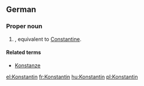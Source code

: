 {{also|konstantin}}
==German==

===Proper noun===
{{infl|de|proper noun}}

# {{given name|male|lang=de}}, equivalent to [[Constantine]].

====Related terms====
* [[Konstanze]]

[[el:Konstantin]]
[[fr:Konstantin]]
[[hu:Konstantin]]
[[pl:Konstantin]]